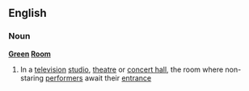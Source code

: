 ==English==
===Noun===
'''[[Green]] [[Room]]'''
#In a [[television]] [[studio]], [[theatre]] or [[concert hall]], the room where non-staring [[performer]]s await their [[entrance]]